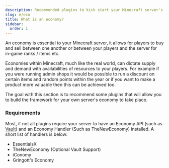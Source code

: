 ```yaml
---
description: Recommended plugins to kick start your Minecraft server's economy.
slug: e/eco
title: What is an economy?
sidebar:
  order: 1
---
```


An economy is essential to your Minecraft server, it allows for players to buy and sell between one another or between your players and the server for in-game ranks / items etc. 

Economies within Minecraft, much like the real world, can dictate supply and demand with availabilities of resources to your players. For example if you were running admin shops it would be possible to run a discount on certain items and random points within the year or if you want to make a product more valuable then this can be achieved too.

The goal with this section is to recommend some plugins that will allow you to build the framework for your own server's economy to take place.



### Requirements
Most, if not all plugins require your server to have an Economy API (such as [Vault](/e/pl/vault)) and an Economy Handler (Such as TheNewEconomy) installed. A short list of handlers is below:

  * EssentialsX
  * TheNewEconomy (Optional Vault Support)
  * iConomy
  * Gringott's Economy

